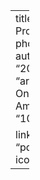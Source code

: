 ---
title: "Lenition and C-Reduction in Proto-Basque: Reconstructing the phonological and phonetic details"
authors:
  - "Ander Egurtzegi"
date: "2017-01-01"
publication_types:
  - "article-journal"
publication: "IBZ Online. Berichte aus dem Ibero-Amerikanischen Institut, 1, 1–30"
doi: "10.15460/iberoamerika.101"

links:
  - name: PDF
    url: "pdfs/EgurtzegiIBZBerichte2017.pdf"
    icon: "ai ai-file-pdf"
--- 